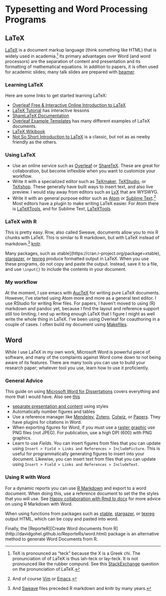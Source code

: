 # Typesetting and Word Processing Programs


## LaTeX

[LaTeX](https://en.wikipedia.org/wiki/LaTeX) is a document markup language (think something like HTML) that is widely used in academia.[^pronunciation]
Its primary advantages over Word (and word processors) are the separation of content and presentation and its formatting of mathematical equations.
In addition to papers, it is often used for academic slides; many talk slides are prepared with [beamer](https://en.wikipedia.org/wiki/Beamer_(LaTeX)).

[^pronunciation]: TeX is pronounced as "teck" because the X is a Greek chi. The pronunciation of
                  of LaTeX is thus lah-teck or lay-teck. It is not pronounced like the rubber compund.
                  See this [StackExchange](http://tex.stackexchange.com/questions/17502/what-is-the-correct-pronunciation-of-tex-and-latex) question on the pronunciation of LaTeX.

### Learning LaTeX

Here are some links to get started learning LaTeX:

- [Overleaf Free & Interactive Online Introduction to LaTeX](https://www.overleaf.com/latex/learn/free-online-introduction-to-latex-part-1)
- [LaTeX Tutorial](https://www.latex-tutorial.com/tutorials/) has interactive lessons
- [ShareLaTeX Documentation](https://www.sharelatex.com/learn/)
- [Overleaf Example Templates](https://www.overleaf.com/latex/templates/) has many different examples of LaTeX documents.
- [LaTeX Wikibook](https://en.wikibooks.org/wiki/LaTeX)
- [Not So Short Introduction to LaTeX](https://tobi.oetiker.ch/lshort/lshort.pdf) is a classic, but not as as newby friendly as the others.

### Using LaTeX

- Use an online service such as [Overleaf](https://www.overleaf.com/) or [ShareTeX](https://www.sharelatex.com/). These are great for collaboration, but become inflexible
  when you want to customize your workflow.
- Write it with a specialized editor such as [TeXmaker](http://www.xm1math.net/texmaker/), [TeXStudio](http://www.texstudio.org/), or [TeXshop](http://pages.uoregon.edu/koch/texshop/). These generally have
  built ways to insert text, and also live preview. I would stay away from editors such as [LyX](https://www.lyx.org/) that are WYSWYG.
- Write it with an general purpose editor such as [Atom](https://atom.io/) or [Sublime Text](https://www.sublimetext.com/).[^1] Most editors have a plugin
  to make writing LaTeX easier. For Atom there is [LaTeXTools](https://atom.io/packages/latextools), and for Sublime Text, [LaTeXTools](https://github.com/SublimeText/LaTeXTools)

[^1]: And of course [Vim](http://www.vim.org/) or [Emacs](https://www.gnu.org/software/emacs/).

### LaTeX with R

This is pretty easy. Rnw, also called Sweave, documents allow you to mix R chunks with LaTeX.
This is similar to R markdown, but with LaTeX instead of markdown.[^2]
[knitr](http://yihui.name/knitr/).

Many packages, such as xtable](https://cran.r-project.org/package=xtable), [stargazer](ttps://cran.r-project.org/package=stargazer), or [texreg](ttps://cran.r-project.org/package=texreg)  produce formatted output in LaTeX.
When you use these programs, do not copy and paste the output. Instead, save it to a file,
and use `\input{}` to include the contents in your document.

[^2]: And [Sweave](https://www.statistik.lmu.de/~leisch/Sweave/) files preceded R markdown and knitr by many years.


### My workflow

At the moment, I use emacs with [AucTeX](http://www.gnu.org/software/auctex/) for writing pure LaTeX documents.
However, I've started using Atom more and more as a general text editor.
I use RStudio for writing Rnw files.
For papers, I haven't moved to using (R) markdown and pandoc yet, because I find the layout and reference support still too
limiting; I end up writing enough LaTeX that I figure I might as well write the whole thing in LaTeX.
I've been using Overleaf for coauthoring in a couple of cases.
I often build my document using [Makefiles](https://en.wikipedia.org/wiki/Make_(software)).


## Word


While I use LaTeX in my own work, Microsoft Word is powerful piece of software,
and many of the complaints against Word come down to not being aware of its
features. There are many tools you can use to build your research paper;
whatever tool you use, learn how to use it proficiently.

### General Advice

This guide on using [Microsoft Word for Dissertations](http://guides.lib.umich.edu/c.php?g=283073&p=1886001)
covers everything and more that I would have. Also see [this](http://www3.nd.edu/~shill2/dtclass/word_2013_word_for_research_projects.pdf)

- [separate presentation and content](https://en.wikipedia.org/wiki/Separation_of_presentation_and_content) using styles
- Automatically number figures and tables
- Use a reference manager like [Mendeley](https://www.mendeley.com/), [Zotero](https://www.zotero.org/), [Colwiz](https://www.colwiz.com/app), or [Papers](http://www.papersapp.com/). They have plugins for citations in Word.
- When exporting figures for Word, if you must use a [raster graphic](https://en.wikipedia.org/wiki/Raster_graphics) use PNG files (not JPEG). For publication, use a high DPI (600) with PNG graphics.
- Learn to use *Fields*. You can insert figures from files that you can update using `Insert > Field > Links and References > IncludePicture`. This is useful for programmatically generating figures to insert into your document. Likewise,  you can insert text from files that you can update using `Insert > Field > Links and References > IncludeText`.

### Using R with Word

For a dynamic reports you can use [R Markdown](http://rmarkdown.rstudio.com/word_document_format.html) and export to a word document. When doing this, use a reference document to set the the styles that you will use.
See [Happy collaboration with Rmd to docx](http://rmarkdown.rstudio.com/articles_docx.html) for more advice on using R Markdown with Word.

When using functions from packages such as [xtable](https://cran.r-project.org/package=xtable), [stargazer](ttps://cran.r-project.org/package=stargazer), or [texreg](ttps://cran.r-project.org/package=texreg) output  HTML, which can be copy and pasted into word.

Finally, the [ReporteR][Create Word documents from R](http://davidgohel.github.io/ReporteRs/word.html) package is an alternative method to generate Word Documents from R.
